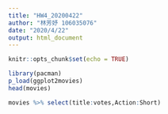 ```yaml
---
title: "HW4_20200422"
author: "林芳妤 106035076"
date: "2020/4/22"
output: html_document
---
```


```r
knitr::opts_chunk$set(echo = TRUE)
```

```r
library(pacman)
p_load(ggplot2movies)
head(movies)
```

```r
movies %>% select(title:votes,Action:Short)
```

